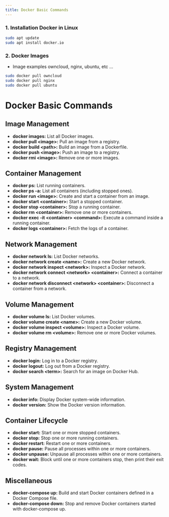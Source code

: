 ```yaml
---
title: Docker Basic Commands
---
```

### 1. Installation Docker in Linux
```bash 
sudo apt update
sudo apt install docker.io 
```

### 2. Docker Images 
- Image examples
owncloud, nginx, ubuntu, etc ...
```bash 
sudo docker pull owncloud 
sudo docker pull nginx
sudo docker pull ubuntu
```

# Docker Basic Commands

## Image Management

- **docker images:** List all Docker images.
- **docker pull \<image>:** Pull an image from a registry.
- **docker build \<path>:** Build an image from a Dockerfile.
- **docker push \<image>:** Push an image to a registry.
- **docker rmi \<image>:** Remove one or more images.

## Container Management

- **docker ps:** List running containers.
- **docker ps -a:** List all containers (including stopped ones).
- **docker run \<image>:** Create and start a container from an image.
- **docker start \<container>:** Start a stopped container.
- **docker stop \<container>:** Stop a running container.
- **docker rm \<container>:** Remove one or more containers.
- **docker exec -it \<container> \<command>:** Execute a command inside a running container.
- **docker logs \<container>:** Fetch the logs of a container.

## Network Management

- **docker network ls:** List Docker networks.
- **docker network create \<name>:** Create a new Docker network.
- **docker network inspect \<network>:** Inspect a Docker network.
- **docker network connect \<network> \<container>:** Connect a container to a network.
- **docker network disconnect \<network> \<container>:** Disconnect a container from a network.

## Volume Management

- **docker volume ls:** List Docker volumes.
- **docker volume create \<name>:** Create a new Docker volume.
- **docker volume inspect \<volume>:** Inspect a Docker volume.
- **docker volume rm \<volume>:** Remove one or more Docker volumes.

## Registry Management

- **docker login:** Log in to a Docker registry.
- **docker logout:** Log out from a Docker registry.
- **docker search \<term>:** Search for an image on Docker Hub.

## System Management

- **docker info:** Display Docker system-wide information.
- **docker version:** Show the Docker version information.

## Container Lifecycle

- **docker start:** Start one or more stopped containers.
- **docker stop:** Stop one or more running containers.
- **docker restart:** Restart one or more containers.
- **docker pause:** Pause all processes within one or more containers.
- **docker unpause:** Unpause all processes within one or more containers.
- **docker wait:** Block until one or more containers stop, then print their exit codes.

## Miscellaneous

- **docker-compose up:** Build and start Docker containers defined in a Docker Compose file.
- **docker-compose down:** Stop and remove Docker containers started with docker-compose up.

